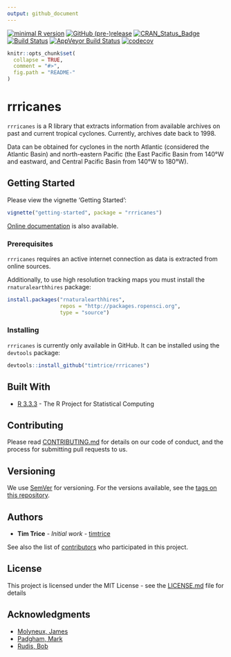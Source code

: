 ```yaml
---
output: github_document
---
```


[![minimal R version](https://img.shields.io/badge/R%3E%3D-3.3.3-6666ff.svg)](https://cran.r-project.org/) 
[![GitHub (pre-)release](https://img.shields.io/github/release/timtrice/rrricanes/all.svg)](https://github.com/timtrice/rrricanes/tags)
[![CRAN_Status_Badge](http://www.r-pkg.org/badges/version/rrricanes)](https://cran.r-project.org/package=rrricanes)
[![Build Status](https://img.shields.io/travis/timtrice/rrricanes/master.svg)](https://travis-ci.org/timtrice/rrricanes)
[![AppVeyor Build Status](https://img.shields.io/appveyor/ci/timtrice/rrricanes/master.svg)](https://ci.appveyor.com/project/timtrice/rrricanes)
[![codecov](https://codecov.io/gh/timtrice/rrricanes/branch/master/graph/badge.svg)](https://codecov.io/gh/timtrice/rrricanes) 

```r
knitr::opts_chunk$set(
  collapse = TRUE,
  comment = "#>",
  fig.path = "README-"
)
```

# rrricanes

`rrricanes` is a R library that extracts information from available archives on past and current tropical cyclones. Currently, archives date back to 1998. 

Data can be obtained for cyclones in the north Atlantic (considered the Atlantic Basin) and north-eastern Pacific (the East Pacific Basin from 140&deg;W and eastward, and Central Pacific Basin from 140&deg;W to 180&deg;W). 

## Getting Started

Please view the vignette 'Getting Started':

```r
vignette("getting-started", package = "rrricanes")
```

[Online documentation](https://timtrice.github.io/rrricanes/) is also available.

### Prerequisites

`rrricanes` requires an active internet connection as data is extracted from online sources.

Additionally, to use high resolution tracking maps you must install the `rnaturalearthhires` package:

```r
install.packages("rnaturalearthhires",
                 repos = "http://packages.ropensci.org",
                 type = "source")
```

### Installing

`rrricanes` is currently only available in GitHub. It can be installed using the `devtools` package:

```r
devtools::install_github("timtrice/rrricanes")
```

## Built With

* [R 3.3.3](https://www.r-project.org/) - The R Project for Statistical Computing

## Contributing

Please read [CONTRIBUTING.md](https://github.com/timtrice/rrricanes/blob/master/.github/CONTRIBUTING.md) for details on our code of conduct, and the process for submitting pull requests to us.

## Versioning

We use [SemVer](http://semver.org/) for versioning. For the versions available, see the [tags on this repository](https://github.com/timtrice/Hurricanes/tags). 

## Authors

* **Tim Trice** - *Initial work* - [timtrice](https://github.com/timtrice)

See also the list of [contributors](https://github.com/timtrice/rrricanes/contributors) who participated in this project.

## License

This project is licensed under the MIT License - see the [LICENSE.md](LICENSE.md) file for details

## Acknowledgments

* [Molyneux, James](https://github.com/jimmylovestea)
* [Padgham, Mark](https://github.com/mpadge)
* [Rudis, Bob](https://github.com/hrbrmstr)
